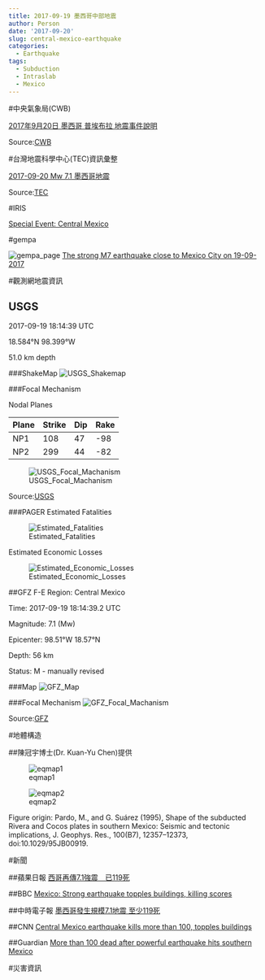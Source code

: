 ```yaml
---
title: 2017-09-19 墨西哥中部地震
author: Person
date: '2017-09-20'
slug: central-mexico-earthquake
categories:
  - Earthquake
tags:
  - Subduction
  - Intraslab
  - Mexico
---
```


#中央氣象局(CWB)

[2017年9月20日 墨西哥 普埃布拉 地震事件說明](http://www.cwb.gov.tw/V7/news/Upload/20170920--Mexico-eqevent.pdf)

Source:[CWB](http://www.cwb.gov.tw/V7/index.htm)


#台灣地震科學中心(TEC)資訊彙整

[2017-09-20 Mw 7.1 墨西哥地震](http://tec.earth.sinica.edu.tw/new_web/upload/news/EQfile/2017-09-20_M7.1.pdf)

Source:[TEC](http://tec.earth.sinica.edu.tw/new_web/index.php)


#IRIS

[Special Event: Central Mexico](http://ds.iris.edu/ds/nodes/dmc/specialevents/2017/09/19/central-mexico/)

#gempa

![gempa_page](images/20170919/gempa_2017_9_19_20170919-mexico.png)
[The strong M7 earthquake close to Mexico City on 19-09-2017](https://www.gempa.de/news/2017/9/19/20170919-mexico/)

#觀測網地震資訊

## USGS
2017-09-19 18:14:39 UTC

18.584°N   98.399°W

51.0 km depth

###ShakeMap
![USGS_Shakemap](images/20170919/us2000ar20_intensity.jpg)

###Focal Mechanism

Nodal Planes

| Plane | Strike | Dip  | Rake |
| ----- | ------ | ---- | ---- |
| NP1   |	108    |  47  | -98  |
| NP2   | 299    |  44  | -82  |

![USGS_Focal_Machanism](images/20170919/us2000ar20_moment-tensor.png)

Source:[USGS](https://earthquake.usgs.gov/earthquakes/eventpage/us2000ar20#executive)

###PAGER
Estimated Fatalities

![Estimated_Fatalities](images/20170919/us2000ar20_alertfatal_small.png)

Estimated Economic Losses

![Estimated_Economic_Losses](images/20170919/us2000ar20_alertecon_small.png)


##GFZ
F-E Region:	Central Mexico	

Time:	2017-09-19 18:14:39.2 UTC

Magnitude:	7.1 (Mw)

Epicenter:	98.51°W  18.57°N

Depth:	56 km

Status:	M - manually revised

###Map
![GFZ_Map](images/20170919/gfz2017skgl.jpg)

###Focal Mechanism
![GFZ_Focal_Machanism](images/20170919/gfz2017skgl_bb.png)

Source:[GFZ](http://geofon.gfz-potsdam.de/eqinfo/event.php?id=gfz2017skgl)

#地體構造

##陳冠宇博士(Dr. Kuan-Yu Chen)提供

![eqmap1](images/20170919/MEXiCo_20170920M7.1_1.PNG)

![eqmap2](images/20170919/MEXiCo_20170920M7.1_2.PNG)

Figure origin: Pardo, M., and G. Suárez (1995), Shape of the subducted Rivera and Cocos plates in southern Mexico: Seismic and tectonic implications, J. Geophys. Res., 100(B7), 12357–12373, doi:10.1029/95JB00919.

#新聞

##蘋果日報
[西哥再傳7.1強震　已119死](http://www.appledaily.com.tw/realtimenews/article/new/20170920/1207115/)

##BBC
[Mexico: Strong earthquake topples buildings, killing scores](http://www.bbc.com/news/world-latin-america-41327593)

##中時電子報
[墨西哥發生規模7.1地震 至少119死](http://www.chinatimes.com/realtimenews/20170920000901-260408)

##CNN
[Central Mexico earthquake kills more than 100, topples buildings](http://edition.cnn.com/2017/09/19/americas/mexico-earthquake/index.html)

##Guardian
[More than 100 dead after powerful earthquake hits southern Mexico](https://www.theguardian.com/world/2017/sep/19/mexico-city-earthquake-anniversary-1985)


#災害資訊
